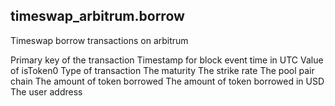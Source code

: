 ## timeswap_arbitrum.borrow 
Timeswap borrow transactions on arbitrum


<ParamField path="transaction_hash">
Primary key of the transaction
</ParamField>
<ParamField path="Time">
Timestamp for block event time in UTC
</ParamField>
<ParamField path="token_0">
Value of isToken0
</ParamField>
<ParamField path="transaction_type">
Type of transaction
</ParamField>
<ParamField path="maturity">
The maturity
</ParamField>
<ParamField path="strike">
The strike rate
</ParamField>
<ParamField path="pool_pair">
The pool pair
</ParamField>
<ParamField path="Chain">
chain
</ParamField>
<ParamField path="Token_Amount">
The amount of token borrowed
</ParamField>
<ParamField path="USD_Amount">
The amount of token borrowed in USD
</ParamField>
<ParamField path="User">
The user address
</ParamField>
